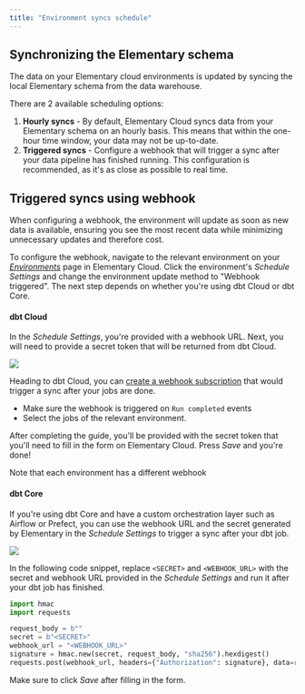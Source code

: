 ```yaml
---
title: "Environment syncs schedule"
---
```


## Synchronizing the Elementary schema

The data on your Elementary cloud environments is updated by syncing the local Elementary schema from the data warehouse.

There are 2 available scheduling options:

1. **Hourly syncs** - By default, Elementary Cloud syncs data from your Elementary schema on an hourly basis. This means that within the one-hour time window, your data may not be up-to-date.
2. **Triggered syncs** - Configure a webhook that will trigger a sync after your data pipeline has finished running. This configuration is recommended, as it's as close as possible to real time.

## Triggered syncs using webhook

When configuring a webhook, the environment will update as soon as new data is available, ensuring you see the most recent data while minimizing unnecessary updates and therefore cost.

To configure the webhook, navigate to the relevant environment on your [_Environments_](https://app.elementary-data.com/settings/environments) page in Elementary Cloud. Click the environment's _Schedule Settings_ and change the environment update method to "Webhook triggered".
The next step depends on whether you're using dbt Cloud or dbt Core.

#### dbt Cloud

In the _Schedule Settings_, you're provided with a webhook URL. Next, you will need to provide a secret token that will be returned from dbt Cloud.

<img src="/pics/cloud/sync-webhook-dbt-cloud.png" />

Heading to dbt Cloud, you can [create a webhook subscription](https://docs.getdbt.com/docs/deploy/webhooks#create-a-webhook-subscription) that would trigger a sync after your jobs are done. 

- Make sure the webhook is triggered on `Run completed` events
- Select the jobs of the relevant environment. 

After completing the guide, you'll be provided with the secret token that you'll need to fill in the form on Elementary Cloud. Press _Save_ and you're done!

<Warning>Note that each environment has a different webhook</Warning>

#### dbt Core

If you're using dbt Core and have a custom orchestration layer such as Airflow or Prefect, you can use the webhook URL and the secret generated by Elementary in the _Schedule Settings_ to trigger a sync after your dbt job.

<img src="/pics/cloud/sync-webhook-dbt-core.png" />

In the following code snippet,
replace `<SECRET>` and `<WEBHOOK_URL>` with the secret and webhook URL provided in the _Schedule Settings_ and run it after your dbt job has finished.

```python
import hmac
import requests

request_body = b""
secret = b"<SECRET>"
webhook_url = "<WEBHOOK_URL>"
signature = hmac.new(secret, request_body, "sha256").hexdigest()
requests.post(webhook_url, headers={"Authorization": signature}, data=request_body)
```

Make sure to click _Save_ after filling in the form.
